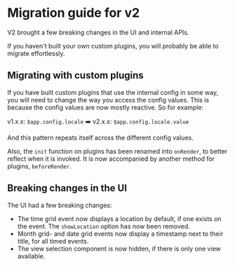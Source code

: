 # Migration guide for v2

V2 brought a few breaking changes in the UI and internal APIs.

If you haven't built your own custom plugins, you will probably be able to migrate effortlessly.

## Migrating with custom plugins

If you have built custom plugins that use the internal config in some way, you will need to change the
way you access the config values. This is because the config values are now mostly reactive. So for example:

v1.x.x: `$app.config.locale` ➡️ v2.x.x: `$app.config.locale.value`

And this pattern repeats itself across the different config values.

Also, the `init` function on plugins has been renamed into `onRender`, to better reflect when it is invoked. It is
now accompanied by another method for plugins, `beforeRender`.

## Breaking changes in the UI

The UI had a few breaking changes:
- The time grid event now displays a location by default, if one exists on the event. The `showLocation` option has
now been removed.
- Month grid- and date grid events now display a timestamp next to their title, for all timed events.
- The view selection component is now hidden, if there is only one view available.
